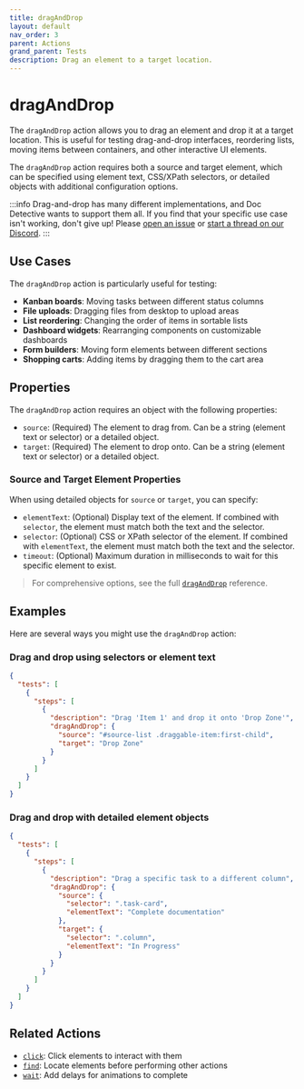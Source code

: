 ```yaml
---
title: dragAndDrop
layout: default
nav_order: 3
parent: Actions
grand_parent: Tests
description: Drag an element to a target location.
---
```


# dragAndDrop

The `dragAndDrop` action allows you to drag an element and drop it at a target location. This is useful for testing drag-and-drop interfaces, reordering lists, moving items between containers, and other interactive UI elements.

The `dragAndDrop` action requires both a source and target element, which can be specified using element text, CSS/XPath selectors, or detailed objects with additional configuration options.

:::info
Drag-and-drop has many different implementations, and Doc Detective wants to support them all. If you find that your specific use case isn't working, don't give up! Please [open an issue](https://github.com/doc-detective/doc-detective/issues) or [start a thread on our Discord](https://discord.gg/2M7wXEThfF).
:::

## Use Cases

The `dragAndDrop` action is particularly useful for testing:

- **Kanban boards**: Moving tasks between different status columns
- **File uploads**: Dragging files from desktop to upload areas
- **List reordering**: Changing the order of items in sortable lists
- **Dashboard widgets**: Rearranging components on customizable dashboards
- **Form builders**: Moving form elements between different sections
- **Shopping carts**: Adding items by dragging them to the cart area

## Properties

The `dragAndDrop` action requires an object with the following properties:

- `source`: (Required) The element to drag from. Can be a string (element text or selector) or a detailed object.
- `target`: (Required) The element to drop onto. Can be a string (element text or selector) or a detailed object.

### Source and Target Element Properties

When using detailed objects for `source` or `target`, you can specify:

- `elementText`: (Optional) Display text of the element. If combined with `selector`, the element must match both the text and the selector.
- `selector`: (Optional) CSS or XPath selector of the element. If combined with `elementText`, the element must match both the text and the selector.
- `timeout`: (Optional) Maximum duration in milliseconds to wait for this specific element to exist.


> For comprehensive options, see the full [`dragAndDrop`](/docs/references/schemas/draganddrop) reference.

## Examples

Here are several ways you might use the `dragAndDrop` action:

### Drag and drop using selectors or element text

```json
{
  "tests": [
    {
      "steps": [
        {
          "description": "Drag 'Item 1' and drop it onto 'Drop Zone'",
          "dragAndDrop": {
            "source": "#source-list .draggable-item:first-child",
            "target": "Drop Zone"
          }
        }
      ]
    }
  ]
}
```

### Drag and drop with detailed element objects

```json
{
  "tests": [
    {
      "steps": [
        {
          "description": "Drag a specific task to a different column",
          "dragAndDrop": {
            "source": {
              "selector": ".task-card",
              "elementText": "Complete documentation"
            },
            "target": {
              "selector": ".column",
              "elementText": "In Progress"
            }
          }
        }
      ]
    }
  ]
}
```

## Related Actions

- [`click`](/docs/get-started/actions/click): Click elements to interact with them
- [`find`](/docs/get-started/actions/find): Locate elements before performing other actions
- [`wait`](/docs/get-started/actions/wait): Add delays for animations to complete